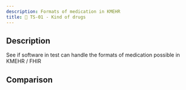 ```yaml
---
description: Formats of medication in KMEHR
title: 💊 TS-01 - Kind of drugs
---
```



## Description

See if software in test can handle the formats of medication possible in KMEHR / FHIR

## Comparison

<SideBySideTreeCompare jsonData={jsonData} xmlUrl={xmlUrl} />
